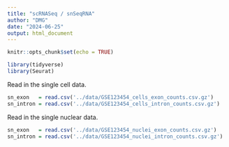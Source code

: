 ```yaml
---
title: "scRNASeq / snSeqRNA"
author: "DMG"
date: "2024-06-25"
output: html_document
---
```


```r
knitr::opts_chunk$set(echo = TRUE)

library(tidyverse)
library(Seurat)
```

Read in the single cell data.

```r
sn_exon   = read.csv('../data/GSE123454_cells_exon_counts.csv.gz')
sn_intron = read.csv('../data/GSE123454_cells_intron_counts.csv.gz')
```

Read in the single nuclear data.

```r
sn_exon   = read.csv('../data/GSE123454_nuclei_exon_counts.csv.gz')
sn_intron = read.csv('../data/GSE123454_nuclei_intron_counts.csv.gz')
```




